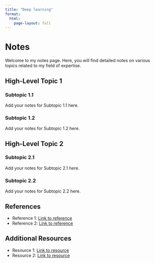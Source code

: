 ```yaml
---
title: "Deep learning"
format: 
  html:
    page-layout: full
---
```


# Notes

Welcome to my notes page. Here, you will find detailed notes on various topics related to my field of expertise.

## High-Level Topic 1

### Subtopic 1.1

Add your notes for Subtopic 1.1 here.

### Subtopic 1.2

Add your notes for Subtopic 1.2 here.

## High-Level Topic 2

### Subtopic 2.1

Add your notes for Subtopic 2.1 here.

### Subtopic 2.2

Add your notes for Subtopic 2.2 here.

## References

- Reference 1: [Link to reference](https://example.com)
- Reference 2: [Link to reference](https://example.com)

## Additional Resources

- Resource 1: [Link to resource](https://example.com)
- Resource 2: [Link to resource](https://example.com)